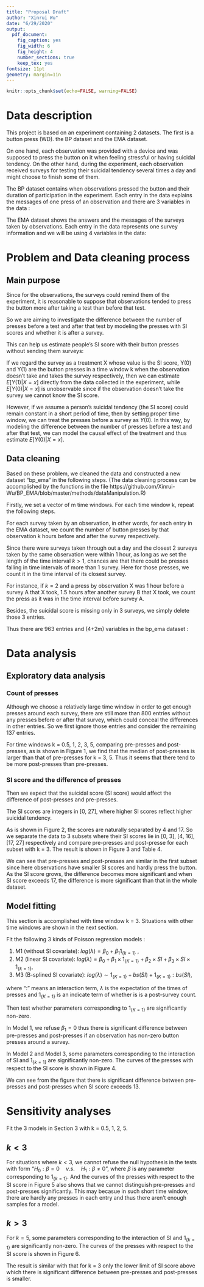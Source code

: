 ```yaml
---
title: "Proposal Draft"
author: "Xinrui Wu"
date: "6/29/2020"
output: 
  pdf_document:
    fig_caption: yes
    fig_width: 6 
    fig_height: 4
    number_sections: true
    keep_tex: yes
fontsize: 11pt
geometry: margin=1in
---
```

```r
knitr::opts_chunk$set(echo=FALSE, warning=FALSE)
```

\renewcommand{\arraystretch}{1.5}

# Data description

This project is based on an experiment containing 2 datasets. The first is a button press (WD). the BP dataset and the EMA dataset.

On one hand, each observation was provided with a device and was supposed to press the button on it when feeling stressful or having suicidal tendency.  On the other hand, during the experiment, each observation received surveys for testing their suicidal tendency several times a day and might choose to finish some of them.

The BP dataset contains when observations pressed the button and their duration of participation in the experiment.  Each entry in the data explains the messages of one press of an observation and there are 3 variables in the data :

\begin{table}[h]
\centering
\begin{tabular}{c|c}
\hline
Variable name & Description                                      \\ \hline \hline
ID            & The identification number of the observation     \\ \hline
timestamp     & The date and time of the press                   \\ \hline
run.time      & The participant duration of the observation until this press \\ \hline
\end{tabular}
\caption{Variables in the BP data}
\label{table1}
\end{table}


The EMA dataset shows the answers and the messages of the surveys taken by observations. Each entry in the data represents one survey information and we will be using 4 variables in the data:

\begin{table}[h]
\centering
\begin{tabular}{c|c}
\hline
Variable name & Description                                      \\ \hline \hline
ID            & The identification number of the observation      \\ \hline
timestamp     & The date and time when the survey was taken       \\ \hline
run.time      & The participant duration of the observation until this survey \\ \hline
sitb si sum   & The score of suicidal risk measured by the  survey \\ \hline
\end{tabular}
\caption{Variables in the EMA data}
\label{table2}
\end{table}

\newpage
# Problem and Data cleaning process

## Main purpose

Since for the observations, the surveys could remind them of the experiment, it is reasonable to suppose that observations tended to press the button more  after taking a test than before that test.

So we are aiming to investigate the difference between the number of presses before a test and after that test  by modeling the presses with SI scores and whether it is after a survey.

This can help us estimate people’s SI score with their button presses without sending them surveys:

If we regard the survey as a treatment X whose value is the SI score, Y(0) and Y(1) are the button presses in a time window k when the observation doesn’t take and takes the survey respectively, then we can estimate $E\left[ Y(1)|X=x \right]$ directly from the data collected in the experiment, while $E\left[ Y(0)|X=x \right]$ is unobservable since if the observation doesn’t take the survey we cannot know the SI score.

However, if we assume a person’s suicidal tendency (the SI score) could remain constant in a short period of time, then by setting proper time window, we can treat the presses before a survey as $Y(0)$. In this way, by modeling the difference between the number of presses before a test and after that test, we can model the causal effect of the treatment and thus estimate $E\left[ Y(0)|X=x \right]$.


## Data cleaning

Based on these problem, we cleaned the data and constructed a new dataset “bp_ema” in the following steps. (The data cleaning process can be accomplished by the functions in the file https://github.com/Xinrui-Wu/BP_EMA/blob/master/methods/dataManipulation.R)

Firstly, we set a vector of m time windows. For each time window k, repeat the following steps.

For each survey taken by an observation, in other words, for each entry in the EMA dataset, we count the number of button presses by that observation k hours before and after the survey respectively.

Since there were surveys taken through out a day and the closest 2 surveys taken by the same observation were within 1 hour, as long as we set the length of the time interval $k>1$, chances are that there could be presses falling in time intervals of more than 1 survey. Here for those presses, we count it in the time interval of its  closest survey. 

For instance, if $k = 2$ and a press by observation X was 1 hour before a survey A that X took, 1.5 hours after another survey B that X took, we count the press as it was in the time interval before survey A.

Besides, the suicidal score is missing only in 3 surveys, we simply delete those 3 entries.

Thus there are 963 entries and (4+2m) variables in the bp_ema dataset :


\begin{table}[h]
\centering
\begin{tabular}{c|c}
\hline
Variable name & Description                                      \\ \hline \hline
ID            & The identification number of the observation      \\ \hline
timestamp     & The date and time when the survey was taken       \\ \hline
run.time      & The participant duration of the observation until this survey \\ \hline
si-score      & The score of suicidal risk measured by the  survey \\ \hline
pre-press-k     & The number of of button presses k hours before the survey \\ \hline
post-press-k    & The number of of button presses k hours after the survey  \\ \hline
\end{tabular}
\caption{Variables in the "EMA with press" data}
\label{table3}
\end{table}


\newpage
# Data analysis

## Exploratory data analysis

### Count of presses

Although we choose a relatively large time window in order to get enough presses around each survey, there are still more than 800 entries without any presses before or after that survey, which could conceal the differences in other entries. So we first ignore those entries and consider the remaining 137 entries.


For time windows k = 0.5, 1, 2, 3, 5, comparing pre-presses and post-presses, as is shown in Figure 1, we find that the median of post-presses is larger than that of pre-presses for k = 3, 5. Thus it seems that there tend to be more post-presses than pre-presses.

\begin{figure}[h]
\label{fig:1}
\centering
\includegraphics[width=4.5in]{./figure/boxplot_for_windows.png}
\caption{Pre-presses and Post-presses for different time windows}
\end{figure}


### SI score and the difference of presses

Then we expect that the suicidal score (SI score) would affect the difference of post-presses and pre-presses. 

The SI scores are integers in [0, 27], where higher SI scores reflect higher suicidal tendency.

\begin{figure}[h]
\label{fig:2}
\centering
\includegraphics[width=6in, height=4in]{./figure/hist.png}
\caption{Distribution of the SI score}
\end{figure}

As is shown in Figure 2,  the scores are naturally separated by 4 and 17. So we separate the data to 3 subsets where their SI scores lie in  [0, 3], [4, 16], [17, 27] respectively and compare pre-presses and post-presse for each subset with k = 3. The result is shown in Figure 3 and Table 4.


\begin{figure}[h]
\label{fig:3}
\centering
\includegraphics[width=7in, height=4in]{./figure/box_si_3.png}
\caption{Post-presses and Pre-presses in subsets by SI score}
\end{figure}


\begin{table}[h]
\centering
\begin{tabular}{|c|c|c|c|c|c|}
\hline
SI score     & Entries & Mean pre-presses & Mean post-presses & p value (paired) & p value (2 sample) \\ \hline \hline
{[}0, 3{]}   & 21      & 0.62             & 0.52              & 0.70             & 0.61               \\ \hline
{[}4, 16{]}  & 86      & 0.88             & 1.08              & 0.47             & 0.43               \\ \hline
{[}17, 27{]} & 30      & 0.83             & 1.47              & 0.15             & 0.10                \\ \hline
\end{tabular}
\caption{Compare presses in subsets by SI score}
\label{table4}
\end{table}

We can see that pre-presses and post-presses are similar in the first subset since here observations have smaller SI scores and hardly press the button. As the SI score grows, the difference becomes more significant and when SI score exceeds 17, the difference is more significant than that in the whole dataset.


\clearpage
## Model fitting
This section is accomplished with time window k = 3. Situations with other time windows are shown in the next section.

Fit the following 3 kinds of Poisson regression models :

(1) M1 (without SI covariate): $log(\lambda) = \beta_{0} + \beta_{1} 1_{\{k=1\}}$ , \newline
(2) M2 (linear SI covariate): $log(\lambda) = \beta_{0} + \beta_{1}\times 1_{\{K=1\}} + \beta_{2} \times SI +  \beta_{3} \times SI \times 1_{\{k=1\}}$, \newline
(3) M3 (B-splined SI covariate): $log(\lambda) \sim 1_{\{K=1\}} + bs(SI) + 1_{\{K=1\}}:bs(SI)$, \newline

where ":" means an interaction term, $\lambda$ is the expectation of the times of presses and $1_{\{K=1\}}$ is an indicate term of whether is is a post-survey count. 

Then test whether parameters corresponding to $1_{\{K=1\}}$ are significantly non-zero.

In Model 1, we refuse $\beta_1 = 0$ thus there is significant difference between pre-presses and post-presses if an observation has non-zero button presses around a survey.

In Model 2 and Model 3, some parameters corresponding to the interaction of SI and $1_{\{k=1\}}$ are significantly non-zero. The curves of the presses with respect to the SI score is shown in Figure 4. \newline

\begin{figure}[h]
\label{fig:4}
\centering
\includegraphics[width=8in, height=4in]{./figure/model_curve.png}
\caption{Model curve for k=3}
\end{figure}

We can see from the figure that there is significant difference between pre-presses and post-presses when SI score exceeds 13.

# Sensitivity analyses

Fit the 3 models in Section 3 with k = 0.5, 1, 2, 5.

## $k<3$
For situations where $k<3$, we cannot refuse the null hypothesis in the tests with form "$H_0: \beta = 0 \quad v.s. \quad H_1: \beta \neq 0$", where $\beta$ is any parameter corresponding to $1_{\{k=1\}}$. And the curves of the presses with respect to the SI score in Figure 5 also shows that we cannot distinguish pre-presses and post-presses significantly. This may becasue in such short time window, there are hardly any presses in each entry and thus there aren't enough samples for a model. \newline

\begin{figure}[h]
\label{fig:5}
\centering
\includegraphics[width=8in, height=4in]{./figure/model_curve_1.png}
\caption{Model curve for k=1}
\end{figure}

## $k>3$
For $k=5$, some parameters corresponding to the interaction of SI and $1_{\{k=1\}}$ are significantly non-zero. The curves of the presses with respect to the SI score is shown in Figure 6. \newline

\begin{figure}[h]
\label{fig:6}
\centering
\includegraphics[width=8in, height=4in]{./figure/model_curve_5.png}
\caption{Model curve for k=5}
\end{figure}


The result is similar with that for k = 3 only the lower limit of SI score above which there is significant difference between pre-presses and post-presses is smaller.\newline 

